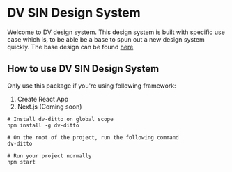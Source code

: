 
<Meta title="Start here" />

# DV SIN Design System

<p>
  Welcome to DV design system. This design system is built with specific use case which is, to be able be a base to spun
  out a new design system quickly. The base design can be found <a target="_blank" href="https://www.figma.com/file/MZbp0TRdMmGRSBlv6DDMdz/DV-Design-System?node-id=12%3A13153">here</a>
</p>

## How to use DV SIN Design System
Only use this package if you're using following framework:
1. Create React App
2. Next.js (Coming soon)

```shell
# Install dv-ditto on global scope
npm install -g dv-ditto

# On the root of the project, run the following command
dv-ditto

# Run your project normally
npm start
```

